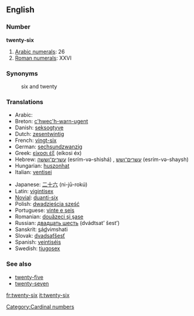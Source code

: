 ==English==

=== Number ===
'''twenty-six'''

#[[w:Arabic numerals|Arabic numerals]]: 26
#[[w:Roman numerals|Roman numerals]]: XXVI

=== Synonyms ===
:six and twenty

=== Translations ===
{{top}}
*Arabic: {{ARchar|[[ستة وعشرين]]}} {{Unicode|(sítta w-ʕishrí:n)}} {{m}}
*Breton: [[c'hwec'h-warn-ugent]]
*Danish: [[seksogtyve]]
*Dutch: [[zesentwintig]]
*French: [[vingt-six]] {{m}}
*German: [[sechsundzwanzig]]
*Greek: [[είκοσι έξ]] (eíkosi éx)
*Hebrew: [[עשרים־וששה]] (esrím-və-shishá) {{m}}, [[עשרים־ושש]] (esrím-və-shaysh) {{f}}
*Hungarian: [[huszonhat]]
*Italian: [[ventisei]]
{{mid}}
*Japanese: [[二十六]] (ni-jū-rokú)
*Latin: [[vigintisex]]
*[[Novial]]: [[duanti-six]]
*Polish: [[dwadzieścia sześć]]
*Portuguese: [[vinte e seis]] {{m}}
*Romanian: [[douăzeci şi şase]]
*Russian: [[двадцать шесть]] (dvádtsat’ šest’)
*Sanskrit: <u>s</u>á<u>d</u>vi''m''shati
*Slovak: [[dvadsaťšesť]]
*Spanish: [[veintiséis]]
*Swedish: [[tjugosex]]
{{bottom}}

=== See also ===
*[[twenty-five]]
*[[twenty-seven]]

[[Category:Cardinal numbers]]

[[fr:twenty-six]]
[[it:twenty-six]]